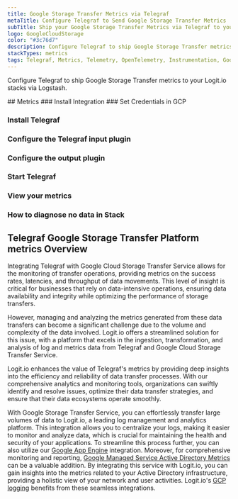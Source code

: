 ```yaml
---
title: Google Storage Transfer Metrics via Telegraf
metaTitle: Configure Telegraf to Send Google Storage Transfer Metrics
subTitle: Ship your Google Storage Transfer Metrics via Telegraf to your Logit.io Stack
logo: GoogleCloudStorage
color: "#3c76d7"
description: Configure Telegraf to ship Google Storage Transfer metrics to Logit.io. Get started using our Telegraf Google Storage Transfer metrics example configuration.
stackTypes: metrics
tags: Telegraf, Metrics, Telemetry, OpenTelemetry, Instrumentation, Google Storage Transfer, Data Transfer, Cloud Storage, Service
---
```


Configure Telegraf to ship Google Storage Transfer metrics to your Logit.io stacks via Logstash.

<Steps>
  ## Metrics
  ### Install Integration
  <InstallIntegration/>
  ### Set Credentials in GCP

  <SetGCPCredentials intro="Google Storage Transfer Service for on-premises data is a data transfer service provided by Google Cloud that enables organizations to securely and efficiently migrate their data from on-premises storage systems to Google Cloud Storage. It offers a seamless and automated way to transfer large volumes of data, reducing the complexity and time required for data migration."/>
  
  ### Install Telegraf

  <InstallTelegraf />

  ### Configure the Telegraf input plugin

  <TelegrafStackDriverInput metric_type="storagetransfer.googleapis.com"/>

  ### Configure the output plugin

  <TelegrafOutputPlugin />

  ### Start Telegraf

  <StartTelegraf />

  ### View your metrics
  <LaunchStack stackType="metrics" source="Google_Storage_Transfer_Metrics_via_Telegraf" utmMedium="metrics" utmCampaign="telegraf-GoogleStorageTransferService-metrics" />

  ### How to diagnose no data in Stack

  <DiagnoseNoData />
</Steps>

## Telegraf Google Storage Transfer Platform metrics Overview

Integrating Telegraf with Google Cloud Storage Transfer Service allows for the monitoring of transfer operations, 
providing metrics on the success rates, latencies, and throughput of data movements. This level of insight is 
critical for businesses that rely on data-intensive operations, ensuring data availability and integrity while 
optimizing the performance of storage transfers.

However, managing and analyzing the metrics generated from these data transfers can become a significant 
challenge due to the volume and complexity of the data involved. Logit.io offers a streamlined solution 
for this issue, with a platform that excels in the ingestion, transformation, and analysis of log and 
metrics data from Telegraf and Google Cloud Storage Transfer Service. 

Logit.io enhances the value of Telegraf's metrics by providing deep insights into the efficiency and 
reliability of data transfer processes. With our comprehensive analytics and monitoring tools, 
organizations can swiftly identify and resolve issues, optimize their data transfer strategies, and 
ensure that their data ecosystems operate smoothly.

With Google Storage Transfer Service, you can effortlessly transfer large volumes of data to Logit.io, 
a leading log management and analytics platform. This integration allows you to centralize your logs, 
making it easier to monitor and analyze data, which is crucial for maintaining the health and security 
of your applications. To streamline this process further, you can also utilize our 
[Google App Engine](/integrations/infrastructure-metrics/google-cloud/app-engine-telegraf-metrics) integration. 
Moreover, for comprehensive monitoring and reporting, 
[Google Managed Service Active Directory Metrics](/integrations/infrastructure-metrics/google-cloud/managed-service-active-directory-telegraf-metrics) 
can be a valuable addition. By integrating this service with Logit.io, you can gain insights into the 
metrics related to your Active Directory infrastructure, providing a holistic view of your network 
and user activities. Logit.io's [GCP logging](https://logit.io/solutions/gcp-logging/) benefits from these seamless integrations.